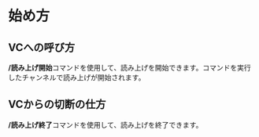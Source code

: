 # 始め方

## VCへの呼び方

**/読み上げ開始**コマンドを使用して、読み上げを開始できます。コマンドを実行したチャンネルで読み上げが開始されます。

## VCからの切断の仕方

**/読み上げ終了**コマンドを使用して、読み上げを終了できます。

